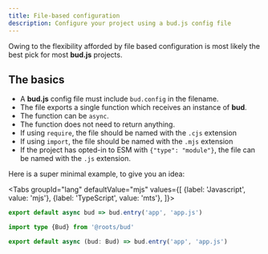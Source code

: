 ```yaml
---
title: File-based configuration
description: Configure your project using a bud.js config file
---
```



Owing to the flexibility afforded by file based configuration is
most likely the best pick for most **bud.js** projects.

## The basics

- A **bud.js** config file must include `bud.config` in the filename.
- The file exports a single function which receives an instance of **bud**.
- The function can be `async`.
- The function does not need to return anything.
- If using `require`, the file should be named with the `.cjs` extension
- If using `import`, the file should be named with the `.mjs` extension
- If the project has opted-in to ESM with `{"type": "module"}`, the file can be named with the `.js` extension.

Here is a super minimal example, to give you an idea:

<Tabs
  groupId="lang"
  defaultValue="mjs"
  values={[
    {label: 'Javascript', value: 'mjs'},
    {label: 'TypeScript', value: 'mts'},
  ]}>
  <TabItem value="mjs">

```js title='bud.config.mjs'
export default async bud => bud.entry('app', 'app.js')
```

  </TabItem>
  <TabItem value="mts">

```ts title='bud.config.mts'
import type {Bud} from '@roots/bud'

export default async (bud: Bud) => bud.entry('app', 'app.js')
```

  </TabItem>
</Tabs>
